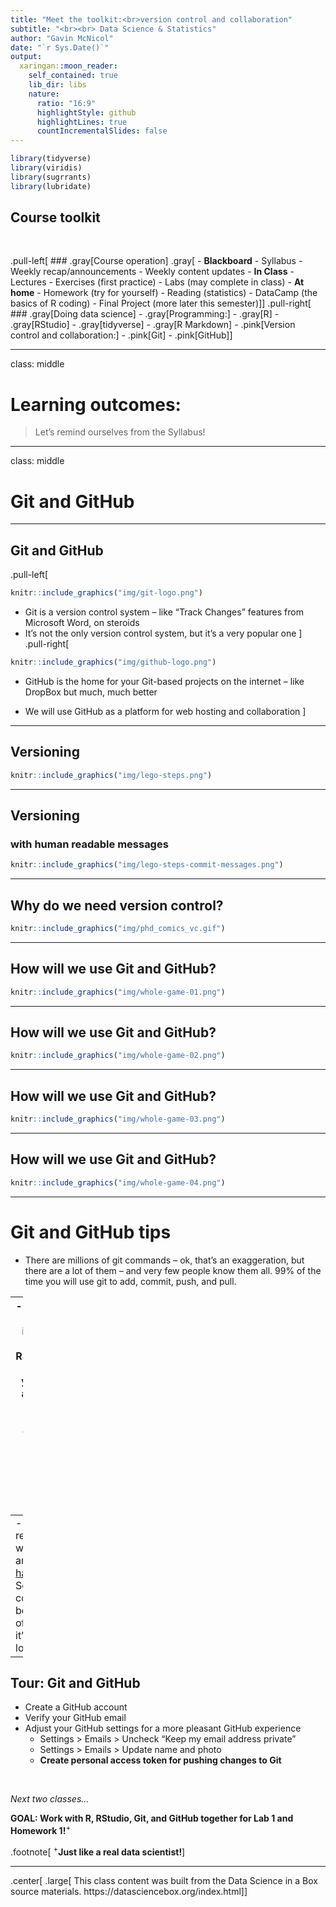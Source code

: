 ```yaml
---
title: "Meet the toolkit:<br>version control and collaboration"
subtitle: "<br><br> Data Science & Statistics"
author: "Gavin McNicol"
date: "`r Sys.Date()`"
output:
  xaringan::moon_reader:
    self_contained: true
    lib_dir: libs
    nature:
      ratio: "16:9"
      highlightStyle: github
      highlightLines: true
      countIncrementalSlides: false
---
```


```r
library(tidyverse)
library(viridis)
library(sugrrants)
library(lubridate)
```

## Course toolkit

<br>

.pull-left[
### .gray[Course operation]
.gray[
- **Blackboard**
  - Syllabus 
  - Weekly recap/announcements
  - Weekly content updates
- **In Class**
  - Lectures
  - Exercises (first practice)
  - Labs (may complete in class)
- **At home**
  - Homework (try for yourself)
  - Reading (statistics)
  - DataCamp (the basics of R coding)
  - Final Project (more later this semester)
]
]
.pull-right[
### .gray[Doing data science]
- .gray[Programming:]
  - .gray[R]
  - .gray[RStudio]
  - .gray[tidyverse]
  - .gray[R Markdown]
- .pink[Version control and collaboration:]
  - .pink[Git]
  - .pink[GitHub]
]

---

class: middle

# Learning outcomes: 

 > Let's remind ourselves from the Syllabus!

---

class: middle

# Git and GitHub

---

## Git and GitHub

.pull-left[
```r
knitr::include_graphics("img/git-logo.png")
```
- Git is a version control system -- like “Track Changes” features from Microsoft Word, on steroids
- It's not the only version control system, but it's a very popular one
]
.pull-right[
```r
knitr::include_graphics("img/github-logo.png")
```
- GitHub is the home for your Git-based projects on the internet -- like DropBox but much, much better

- We will use GitHub as a platform for web hosting and collaboration
]

---

## Versioning

```r
knitr::include_graphics("img/lego-steps.png")
```

---

## Versioning 

### with human readable messages

```r
knitr::include_graphics("img/lego-steps-commit-messages.png")
```

---

## Why do we need version control?

```r
knitr::include_graphics("img/phd_comics_vc.gif")
```

---

## How will we use Git and GitHub?

```r
knitr::include_graphics("img/whole-game-01.png")
```

---

## How will we use Git and GitHub?

```r
knitr::include_graphics("img/whole-game-02.png")
```

---

## How will we use Git and GitHub?

```r
knitr::include_graphics("img/whole-game-03.png")
```

---

## How will we use Git and GitHub?

```r
knitr::include_graphics("img/whole-game-04.png")
```

---

# Git and GitHub tips

- There are millions of git commands -- ok, that's an exaggeration, but there are a lot of them -- and very few people know them all. 99% of the time you will use git to add, commit, push, and pull.

--
- We will be doing Git things and interfacing with GitHub through RStudio, but if you google for help you might come across methods for doing these things in the command line -- skip that and move on to the next resource unless you feel comfortable trying it out.

--
- There is a great resource for working with git and R: [happygitwithr.com](http://happygitwithr.com/). Some of the content in there is beyond the scope of this course, but it's a good place to look for help.

---

## Tour: Git and GitHub

- Create a GitHub account 
- Verify your GitHub email
- Adjust your GitHub settings for a more pleasant GitHub experience
  - Settings > Emails > Uncheck "Keep my email address private"
  - Settings > Emails > Update name and photo
  - **Create personal access token for pushing changes to Git**

<br>

*Next two classes...*

**GOAL: Work with R, RStudio, Git, and GitHub together for Lab 1 and Homework 1!**<sup>+</sup>

.footnote[
<sup>+</sup>**Just like a real data scientist!**
]

---

.center[
.large[
This class content was built from the Data Science in a Box source materials.
https://datasciencebox.org/index.html
]
]